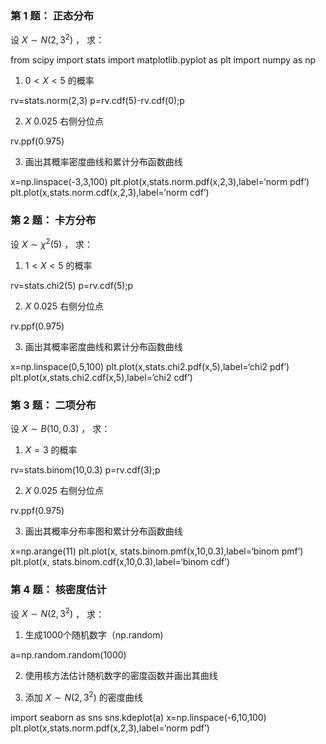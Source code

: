 ### 第 1 题： 正态分布

设 $X \sim N(2, 3^{2})$ ， 求：

from scipy import stats
import matplotlib.pyplot as plt
import numpy as np

1. $0<X<5$ 的概率

rv=stats.norm(2,3)
p=rv.cdf(5)-rv.cdf(0);p

2. $X$ 0.025 右侧分位点

rv.ppf(0.975)

3. 画出其概率密度曲线和累计分布函数曲线

x=np.linspace(-3,3,100)
plt.plot(x,stats.norm.pdf(x,2,3),label='norm pdf')
plt.plot(x,stats.norm.cdf(x,2,3),label='norm cdf')

### 第 2 题： 卡方分布

设 $X \sim \chi^{2}(5)$ ， 求：

1. $1<X<5$ 的概率

rv=stats.chi2(5)
p=rv.cdf(5);p

2. $X$ 0.025 右侧分位点

rv.ppf(0.975)

3. 画出其概率密度曲线和累计分布函数曲线

x=np.linspace(0,5,100)
plt.plot(x,stats.chi2.pdf(x,5),label='chi2 pdf')
plt.plot(x,stats.chi2.cdf(x,5),label='chi2 cdf')

### 第 3 题： 二项分布

设 $X \sim B(10, 0.3)$ ， 求：

1. $X=3$ 的概率

rv=stats.binom(10,0.3)
p=rv.cdf(3);p

2. $X$ 0.025 右侧分位点

rv.ppf(0.975)

3. 画出其概率分布率图和累计分布函数曲线

x=np.arange(11)
plt.plot(x, stats.binom.pmf(x,10,0.3),label='binom pmf')
plt.plot(x, stats.binom.cdf(x,10,0.3),label='binom cdf')

### 第 4 题： 核密度估计

设 $X \sim N(2, 3^{2})$ ， 求：

1. 生成1000个随机数字（np.random)

a=np.random.random(1000)

2. 使用核方法估计随机数字的密度函数并画出其曲线

3. 添加 $X \sim N(2, 3^{2})$ 的密度曲线

import seaborn as sns
sns.kdeplot(a)
x=np.linspace(-6,10,100)
plt.plot(x,stats.norm.pdf(x,2,3),label='norm pdf')